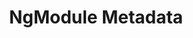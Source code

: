 ---
id: "q_angular_hard_015"
questionType: "MULTIPLE_CHOICE"
title: "NgModule Metadata"
description: "Which property registers components in a module?"
difficulty: "HARD"
category: "Angular"
options:
  - "imports"
  - "providers"
  - "declarations"
  - "exports"
correctAnswer: 2
---